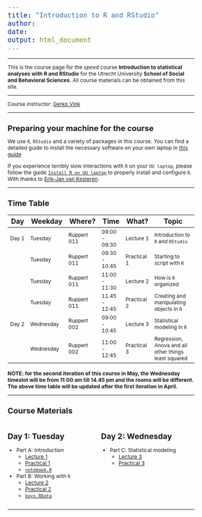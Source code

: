 ```yaml
---
title: "Introduction to R and RStudio"
author: 
date: 
output: html_document
---
```


<style type="text/css">

body{ /* Normal  */
      font-size: 12px;
  }
td {  /* Table  */
  font-size: 12px;
}
h1.title {
  font-size: 18px;
  color: DarkBlue;
}
h1 { /* Header 1 */
  font-size: 18px;
}
h2 { /* Header 2 */
    font-size: 18px;
}
h3 { /* Header 3 */
  font-size: 18px;
}
code.r{ /* Code block */
    font-size: 18px;
}
pre { /* Code block - determines code spacing between lines */
    font-size: 18px;
}
</style>

<style>
.column-left{
  float: left;
  width: 50%;
  text-align: left;
}
.column-right{
  float: right;
  width: 50%;
  text-align: left;
}
.span-wide{
  float: right;
  width: 100%;
  text-align: left;
}
</style>

---

This is the course page for the *speed* course **Introduction to statistical analyses with R and RStudio** for the Utrecht University **School of Social and Behavioral Sciences**. All course materials can be obtained from this site. 

---

Course instructor: 
[Gerko Vink](https://www.gerkovink.com)

---

# Preparing your machine for the course
We use `R`, `RStudio` and a variety of packages in this course. You can find a detailed guide to install the necessary software on your own laptop in [this guide](How_to_prepare.html)

If you experience terribly slow interactions with `R` on your `UU laptop`, please follow the guide [`Install R on UU laptop`](https://gist.github.com/vankesteren/f2e198aa5ab4f6262b21a3d13bbea0b5) to properly install and configure `R`. With thanks to [Erik-Jan van Kesteren](https://erikjanvankesteren.nl).

---

# Time Table

| Day   | Weekday   | Where? | Time          | What?            | Topic                                                 |
|-------|-----------|-----------| ---------------|------------|-------------------------------------------------------|
| Day 1 | Tuesday | Ruppert 011 | 09:00 - 09:30 | Lecture 1        | Introduction to `R` and `RStudio`|
|       | Tuesday | Ruppert 011 | 09:30 - 10:45 | Practical 1      | Starting to script with `R`|
|       | Tuesday | Ruppert 011 | 11:00 - 11:30 | Lecture 2        | How is `R` organized |
|       | Tuesday | Ruppert 011 | 11.45 - 12:45 | Practical 2      | Creating and manipulating objects in `R`|
| Day 2 | Wednesday | Ruppert 002 | 09:00 - 10:45 |  Lecture 3     | Statistical modeling in `R`|
|       | Wednesday | Ruppert 002 | 11:00 - 12:45 |  Practical 3   | Regression, Anova and all other things least squared|

**NOTE: for the second iteration of this course in May, the Wednesday timeslot will be from 11:00 am  till 14.45 pm and the rooms will be different. The above time table will be updated after the first iteration in April. **

---

# Course Materials

<div class="column-left">
## Day 1: Tuesday
- Part A: Introduction
    - [Lecture 1](Part A - Introduction/Lecture_A.html)
    - [Practical 1](Part A - Introduction/Practical_A_walkthrough.html)
    - [`notebook.R`](Part A - Introduction/notebook.R)
- Part B: Working with `R`
    - [Lecture 2](Part B - How is R organized/Lecture_B.html)
    - [Practical 2](Part B - How is R organized/Practical_B_walkthrough.html)
    - [`boys.RData`](Part B - How is R organized/boys.RData)
</div>

<div class="column-right">
## Day 2: Wednesday
- Part C: Statistical modeling
    - [Lecture 3](Part E - Model estimation/Lecture_E.html)
    - [Practical 3](Part E - Model estimation/Practical_E_walkthrough.html)
</div>


<div class="span-wide">

---

</div>
